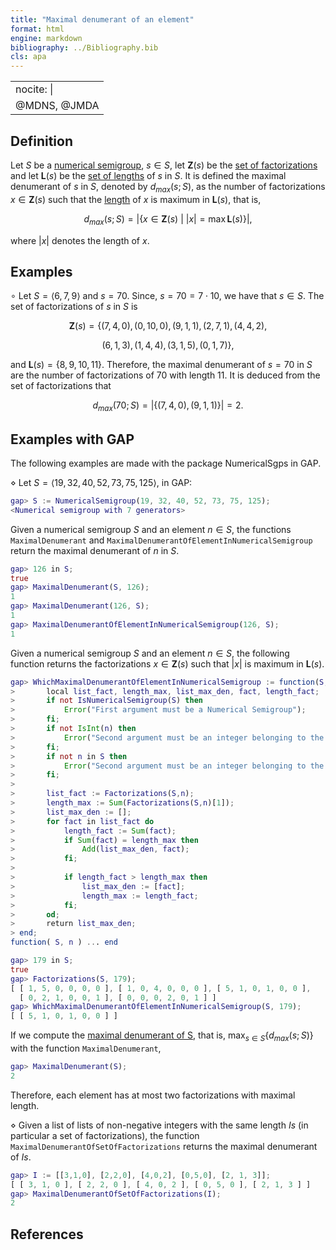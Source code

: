```yaml
---
title: "Maximal denumerant of an element"
format: html
engine: markdown
bibliography: ../Bibliography.bib
cls: apa
---
```


---
nocite: |
  @MDNS, @JMDA
---

<!-- Maximal-denumerant-NS -->

## Definition

Let $S$ be a [numerical semigroup](../Basic-concepts/Numerical-semigroup.qmd), $s \in S$, let $\mathbf{Z}(s)$ be the [set of factorizations](../Presentations-NS/Set-of-factorizations.qmd) and let $\mathbf{L}(s)$ be the [set of lengths](../Fact-and-div/Set-of-lengths.qmd) of $s$ in $S$. It is defined the maximal denumerant of $s$ in $S$, denoted by $d_{max}(s;S)$, as the number of factorizations $x \in \mathbf{Z}(s)$ such that the [length](../Fact-and-div/Length-factorization.qmd) of $x$ is maximum in $\mathbf{L}(s)$, that is,

$$
d_{max}(s;S) = |\{x \in \mathbf{Z}(s) ~ | ~ |x| = \max \mathbf{L}(s) \}|,
$$

where $|x|$ denotes the length of $x$.

## Examples

$\circ$ Let $S = \langle 6, 7, 9 \rangle$ and $s = 70$. Since, $s = 70 = 7 \cdot 10$, we have that $s \in S$. The set of factorizations of $s$ in $S$ is

$$
\mathbf{Z}(s) = \{(7, 4, 0), (0, 10, 0), (9, 1, 1), (2, 7, 1), (4, 4, 2),
$$

$$
(6, 1, 3), (1, 4, 4), (3, 1, 5), (0, 1, 7) \},
$$

and $\mathbf{L}(s) = \{8,9,10,11\}$. Therefore, the maximal denumerant of $s = 70$ in $S$ are the number of factorizations of $70$ with length $11$. It is deduced from the set of factorizations that

$$
d_{max}(70;S) = |\{(7,4,0), (9,1,1)\}| = 2.
$$

## Examples with GAP

The following examples are made with the package NumericalSgps in GAP.

$\diamond$ Let $S = \langle 19, 32, 40, 52, 73, 75, 125 \rangle$, in GAP:

``` gap
gap> S := NumericalSemigroup(19, 32, 40, 52, 73, 75, 125);
<Numerical semigroup with 7 generators>
```

Given a numerical semigroup $S$ and an element $n \in S$, the functions `MaximalDenumerant` and `MaximalDenumerantOfElementInNumericalSemigroup` return the maximal denumerant of $n$ in $S$.

``` gap
gap> 126 in S;
true
gap> MaximalDenumerant(S, 126);
1
gap> MaximalDenumerant(126, S);
1
gap> MaximalDenumerantOfElementInNumericalSemigroup(126, S);
1
```

Given a numerical semigroup $S$ and an element $n \in S$, the following function returns the factorizations $x \in \mathbf{Z}(s)$ such that $|x|$ is maximum in $\mathbf{L}(s)$.

``` gap
gap> WhichMaximalDenumerantOfElementInNumericalSemigroup := function(S,n)
>       local list_fact, length_max, list_max_den, fact, length_fact;
>       if not IsNumericalSemigroup(S) then
>           Error("First argument must be a Numerical Semigroup");
>       fi;
>       if not IsInt(n) then
>           Error("Second argument must be an integer belonging to the first argument");
>       fi;
>       if not n in S then
>           Error("Second argument must be an integer belonging to the first argument");
>       fi;
> 
>       list_fact := Factorizations(S,n);
>       length_max := Sum(Factorizations(S,n)[1]);
>       list_max_den := [];
>       for fact in list_fact do
>           length_fact := Sum(fact);
>           if Sum(fact) = length_max then
>               Add(list_max_den, fact);
>           fi;
> 
>           if length_fact > length_max then
>               list_max_den := [fact];
>               length_max := length_fact;
>           fi;
>       od;
>       return list_max_den;
> end;
function( S, n ) ... end
```

``` gap
gap> 179 in S;
true
gap> Factorizations(S, 179);
[ [ 1, 5, 0, 0, 0, 0 ], [ 1, 0, 4, 0, 0, 0 ], [ 5, 1, 0, 1, 0, 0 ],
  [ 0, 2, 1, 0, 0, 1 ], [ 0, 0, 0, 2, 0, 1 ] ]
gap> WhichMaximalDenumerantOfElementInNumericalSemigroup(S, 179);
[ [ 5, 1, 0, 1, 0, 0 ] ]
```

If we compute the [maximal denumerant of S](Maximal-denumerant-NS.qmd), that is, $\max_{s \in S} \{d_{max}(s;S)\}$ with the function `MaximalDenumerant`,

``` gap
gap> MaximalDenumerant(S);
2
```

Therefore, each element has at most two factorizations with maximal length.

$\diamond$ Given a list of lists of non-negative integers with the same length $Is$ (in particular a set of factorizations), the function `MaximalDenumerantOfSetOfFactorizations` returns the maximal denumerant of $Is$.

``` gap
gap> I := [[3,1,0], [2,2,0], [4,0,2], [0,5,0], [2, 1, 3]];
[ [ 3, 1, 0 ], [ 2, 2, 0 ], [ 4, 0, 2 ], [ 0, 5, 0 ], [ 2, 1, 3 ] ]
gap> MaximalDenumerantOfSetOfFactorizations(I);
2
```

## References

::: {#refs}

:::
